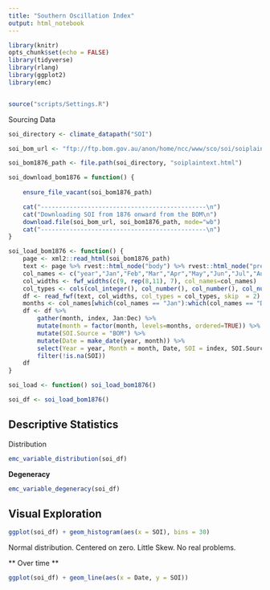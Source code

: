```yaml
---
title: "Southern Oscillation Index"
output: html_notebook
---
```


```r

library(knitr)
opts_chunk$set(echo = FALSE)
library(tidyverse)
library(rlang)
library(ggplot2)
library(emc)


source("scripts/Settings.R")

```

Sourcing Data

```r

soi_directory <- climate_datapath("SOI")

soi_bom_url <- "ftp://ftp.bom.gov.au/anon/home/ncc/www/sco/soi/soiplaintext.html"

soi_bom1876_path <- file.path(soi_directory, "soiplaintext.html")

soi_download_bom1876 = function() {
    
    ensure_file_vacant(soi_bom1876_path)

    cat("----------------------------------------------\n")
    cat("Downloading SOI from 1876 onward from the BOM\n")
    download.file(soi_bom_url, soi_bom1876_path, mode="wb")
    cat("----------------------------------------------\n")
}

soi_load_bom1876 <- function() {
    page <- xml2::read_html(soi_bom1876_path)
    text <- page %>% rvest::html_node("body") %>% rvest::html_node("pre") %>% rvest::html_text()
    col_names <- c("year","Jan","Feb","Mar","Apr","May","Jun","Jul","Aug","Sep","Oct","Nov","Dec")
    col_widths <- fwf_widths(c(9, rep(8,11), 7), col_names=col_names)
    col_types <- cols(col_integer(), col_number(), col_number(), col_number(), col_number(), col_number(), col_number(), col_number(), col_number(), col_number(), col_number(), col_number(), col_number())
    df <- read_fwf(text, col_widths, col_types = col_types, skip  = 2)
    months <- col_names[which(col_names == "Jan"):which(col_names == "Dec")]
    df <- df %>%
        gather(month, index, Jan:Dec) %>%
        mutate(month = factor(month, levels=months, ordered=TRUE)) %>%
        mutate(SOI.Source = "BOM") %>%
        mutate(Date = make_date(year, month)) %>%
        select(Year = year, Month = month, Date, SOI = index, SOI.Source) %>%
        filter(!is.na(SOI))
    df 
}

soi_load <- function() soi_load_bom1876()

soi_df <- soi_load_bom1876()

```

## Descriptive Statistics

Distribution

```r
emc_variable_distribution(soi_df)
```

**Degeneracy**

```r
emc_variable_degeneracy(soi_df)
```

## Visual Exploration

```r
ggplot(soi_df) + geom_histogram(aes(x = SOI), bins = 30)
```

Normal distribution. Centered on zero. Little Skew. No real problems. 

** Over time **

```r
ggplot(soi_df) + geom_line(aes(x = Date, y = SOI))
```
